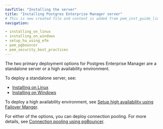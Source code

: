 ```yaml
---
navTitle: "Installing the server"
title: "Installing Postgres Enterprise Manager server"
# This is new created file and content is added from pem_inst_guide_linux/04_installing_postgres_enterprise_manager/index.mdx
navigation:

- installing_on_linux
- installing_on_windows
- setup_ha_using_efm
- pem_pgbouncer
- pem_security_best_practices
---
```


The two primary deployment options for Postgres Enterprise Manager are a standalone server or a high availability environment.

To deploy a standalone server, see:
-   [Installing on Linux]()
-   [Installing on Windows]()

To deploy a high availability environment, see [Setup high availability using Failover Manger]().

For either of the options, you can deploy connection pooling. For more details, see [Connection pooling using pgBouncer]().
